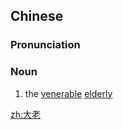 ==Chinese==
{{zh-forms}}

===Pronunciation===
{{zh-pron
|m=dàlǎo
|c=daai6 lou5
|cat=n
}}

===Noun===
{{zh-noun}}

# the [[venerable]] [[elderly]]

[[zh:大老]]